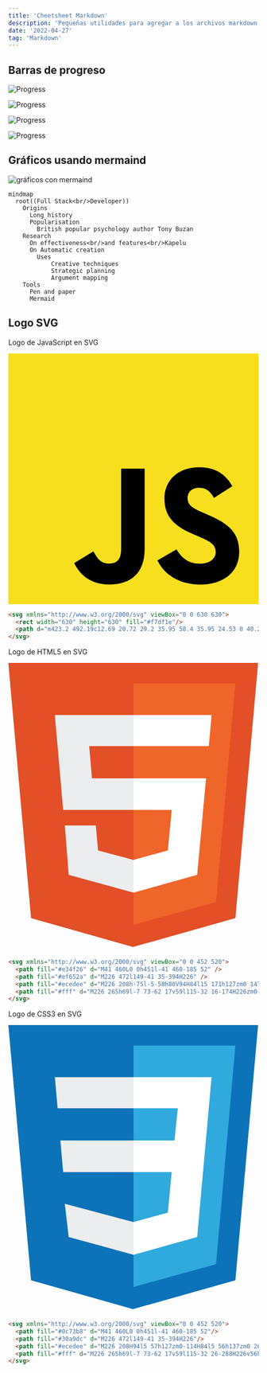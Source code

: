 ```yaml
---
title: 'Cheetsheet Markdown'
description: 'Pequeñas utilidades para agregar a los archivos markdown'
date: '2022-04-27'
tag: 'Markdown'
---
```


<article style={{borderRadius: '.5rem', padding: '.5rem 1rem', backgroundColor: '#cccccc90'}}>

## Barras de progreso

![Progress](https://progress-bar.dev/50/) 

![Progress](https://progress-bar.dev/50/?title=Titulo) 

![Progress](https://progress-bar.dev/25/?scale=100&title=Titulo&suffix=%) 

![Progress](https://progress-bar.dev/75/?scale=100&title=Titulo&width=200&color=babaca&suffix=$) 

<h2 style={{textAlign:'center'}}>Gráficos usando mermaind</h2>

![gráficos con mermaind](/images/cheatsheet-markdown/cheatsheet-mardown.png)


```mermaid
mindmap
  root((Full Stack<br/>Developer))
    Origins
      Long history
      Popularisation
        British popular psychology author Tony Buzan
    Research
      On effectiveness<br/>and features<br/>Kapelu
      On Automatic creation
        Uses
            Creative techniques
            Strategic planning
            Argument mapping
    Tools
      Pen and paper
      Mermaid
```

## Logo SVG


<p style={{textAlign:'center'}}>Logo de JavaScript en SVG</p>

<div style={{ maxWidth:'100px', display: 'block', margin: '0 auto', textAlign: 'center',}}>
<img alt='Logo de JavaScript SVG' src="data:image/svg+xml;utf8, <svg xmlns='http://www.w3.org/2000/svg' viewBox='0 0 630 630'><rect width='630' height='630' fill='%23f7df1e' /><path d='m423.2 492.19c12.69 20.72 29.2 35.95 58.4 35.95 24.53 0 40.2-12.26 40.2-29.2 0-20.3-16.1-27.49-43.1-39.3l-14.8-6.35c-42.72-18.2-71.1-41-71.1-89.2 0-44.4 33.83-78.2 86.7-78.2 37.64 0 64.7 13.1 84.2 47.4l-46.1 29.6c-10.15-18.2-21.1-25.37-38.1-25.37-17.34 0-28.33 11-28.33 25.37 0 17.76 11 24.95 36.4 35.95l14.8 6.34c50.3 21.57 78.7 43.56 78.7 93 0 53.3-41.87 82.5-98.1 82.5-54.98 0-90.5-26.2-107.88-60.54zm-209.13 5.13c9.3 16.5 17.76 30.45 38.1 30.45 19.45 0 31.72-7.61 31.72-37.2v-201.3h59.2v202.1c0 61.3-35.94 89.2-88.4 89.2-47.4 0-74.85-24.53-88.81-54.075z'/></svg>" />
</div>

```html
<svg xmlns="http://www.w3.org/2000/svg" viewBox="0 0 630 630">
  <rect width="630" height="630" fill="#f7df1e"/>
  <path d="m423.2 492.19c12.69 20.72 29.2 35.95 58.4 35.95 24.53 0 40.2-12.26 40.2-29.2 0-20.3-16.1-27.49-43.1-39.3l-14.8-6.35c-42.72-18.2-71.1-41-71.1-89.2 0-44.4 33.83-78.2 86.7-78.2 37.64 0 64.7 13.1 84.2 47.4l-46.1 29.6c-10.15-18.2-21.1-25.37-38.1-25.37-17.34 0-28.33 11-28.33 25.37 0 17.76 11 24.95 36.4 35.95l14.8 6.34c50.3 21.57 78.7 43.56 78.7 93 0 53.3-41.87 82.5-98.1 82.5-54.98 0-90.5-26.2-107.88-60.54zm-209.13 5.13c9.3 16.5 17.76 30.45 38.1 30.45 19.45 0 31.72-7.61 31.72-37.2v-201.3h59.2v202.1c0 61.3-35.94 89.2-88.4 89.2-47.4 0-74.85-24.53-88.81-54.075z"/>
</svg>
```

<p style={{textAlign:'center'}}>Logo de HTML5 en SVG</p>

<div style={{ maxWidth:'100px', display: 'block', margin: '0 auto', textAlign: 'center',}}>
  <img alt='Logo HTML5 SVG' src="data:image/svg+xml;utf8, <svg xmlns='http://www.w3.org/2000/svg' viewBox='0 0 452 520'>
    <path fill='%23e34f26' d='M41 460L0 0h451l-41 460-185 52' />
    <path fill='%23ef652a' d='M226 472l149-41 35-394H226' />
    <path fill='%23ecedee' d='M226 208h-75l-5-58h80V94H84l15 171h127zm0 147l-64-17-4-45h-56l7 89 117 32z'/>
    <path fill='%23fff' d='M226 265h69l-7 73-62 17v59l115-32 16-174H226zm0-171v56h136l5-56z'/>
  </svg>" />
</div>

```html
<svg xmlns="http://www.w3.org/2000/svg" viewBox="0 0 452 520">
  <path fill="#e34f26" d="M41 460L0 0h451l-41 460-185 52" />
  <path fill="#ef652a" d="M226 472l149-41 35-394H226" />
  <path fill="#ecedee" d="M226 208h-75l-5-58h80V94H84l15 171h127zm0 147l-64-17-4-45h-56l7 89 117 32z"/>
  <path fill="#fff" d="M226 265h69l-7 73-62 17v59l115-32 16-174H226zm0-171v56h136l5-56z"/>
</svg>
```

<p style={{textAlign:'center'}}>Logo de CSS3 en SVG</p>

<div style={{ maxWidth:'100px', display: 'block', margin: '0 auto', textAlign: 'center',}}>
  <img alt='Logo CSS3 SVG' src="data:image/svg+xml;utf8, <svg xmlns='http://www.w3.org/2000/svg' viewBox='0 0 452 520'>
    <path fill='%230c73b8' d='M41 460L0 0h451l-41 460-185 52'/>
    <path fill='%2330a9dc' d='M226 472l149-41 35-394H226'/>
    <path fill='%23ecedee' d='M226 208H94l5 57h127zm0-114H84l5 56h137zm0 261l-124-33 7 60 117 32z'/>
    <path fill='%23fff' d='M226 265h69l-7 73-62 17v59l115-32 26-288H226v56h80l-6 58h-74z'/>
  </svg>" />
</div>

```html
<svg xmlns="http://www.w3.org/2000/svg" viewBox="0 0 452 520">
  <path fill="#0c73b8" d="M41 460L0 0h451l-41 460-185 52"/>
  <path fill="#30a9dc" d="M226 472l149-41 35-394H226"/>
  <path fill="#ecedee" d="M226 208H94l5 57h127zm0-114H84l5 56h137zm0 261l-124-33 7 60 117 32z"/>
  <path fill="#fff" d="M226 265h69l-7 73-62 17v59l115-32 26-288H226v56h80l-6 58h-74z"/>
</svg>
```

</article>